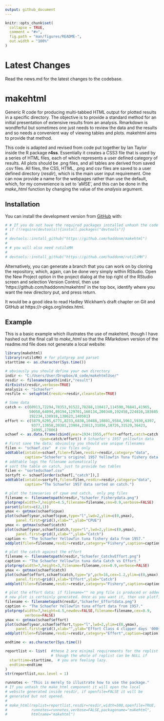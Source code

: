 ```yaml
---
output: github_document
---
```


<!-- README.md is generated from README.Rmd. Please edit that file -->

```r
knitr::opts_chunk$set(
  collapse = TRUE,
  comment = "#>",
  fig.path = "man/figures/README-",
  out.width = "100%"
)
```

# Latest Changes

Read the news.md for the latest changes to the codebase.


# makehtml

<!-- badges: start -->
<!-- badges: end -->

Generic R code for producing multi-tabbed HTML output for plotted results in a specific directory. The objective is to provide a standard method for an initial presentation of extensive results from an analysis. Rmarkdown is wondferful but sometimes one just needs to review the data and the results and so needs a convenient way of viewing tables and plots. makehtml aims to provide that method.

This code is adapted and revised from code put together by Ian Taylor inside the R package __r4ss__. Essentially it creates a CSS3 file that is used by a series of HTML files, each of which represents a user defined category of results. All plots should be .png files, and all tables are derived from saved .csv files. All files, the CSS, HTML, .png and csv files are saved to a user defined directory (_resdir_), which is the main user input requirement. One can now provide a name for the webpages rather than use the default, which, for my convenience is set to 'aMSE', and this can be done in the _make_html_ function by changing the value of the _analysis_ argument.


## Installation

You can install the development version from [GitHub](https://github.com/haddonm/aMSE) with:

```r
# # If you do not have the required packages installed unhash the code in this block and run it
# if (!require(devtools)){install.packages("devtools")} 
# 
# devtools::install_github("https://github.com/haddonm/makehtml")
# 
# # you will also need rutilsMH
# 
# devtools::install_github("https://github.com/haddonm/rutilsMH")

```

Alternatively, you can generate a branch that you can work on by cloning the repository, which, again, can be done very simply within RStudio. Open the New Project option in the project dialog at the top right of the RStudio screen and selection Version Control, then use 'https://github.com/haddonm/makehtml' in the top box, identify where you want the new directory put, and press return.

It would be a good idea to read Hadley Wickham's draft chapter on Git and GitHub at https://r-pkgs.org/index.html.


## Example

This is a basic example which illustrates the use of makehtml, though I have hashed out the final call to _make_html_ so that the RMarkdown version of the readme.md file does not generate a local website:

```r
library(makehtml)
library(rutilsMH) # for plotprep and parset
starttime <- as.character(Sys.time())

# obviously you should define your own directory
indir <- "C:/Users/User/Dropbox/A_code/makehtmlUse/" 
resdir <- filenametopath(indir,"result")
dirExists(resdir,verbose=TRUE)
analysis <- "Schaefer"
resfile <- setuphtml(resdir=resdir,cleanslate=TRUE)

# Some data
catch <- c(60913,72294,78353,91522,78288,110417,114590,76841,41965,
           50058,64094,89194,129701,160134,200340,192458,224810,183685,
           192234,138918,138623,140581)
effort <- c(5879,6295,6771,8233,6830,10488,10801,9584,5961,5930,6397,
            9377,13958,20381,23984,23013,31856,18726,31529,36423,
            24995,17806)
schaef <- as.data.frame(cbind(year=1934:1955,effort=effort,catch=catch,
                cpue=catch/effort)) # Schaefer's 1957 yellowfin data
# First save the data; obvioulsy you should use unique filenames
filen <- "schaef.csv"  # csv files only
addtable(intable=schaef,filen=filen,resdir=resdir,category="data",
         caption="Schaefer's original 1957 Yellowfin Tuna fishery data.")
# addtable logs the filename automatically
# sort the table on catch, just to provide two tables
filen <- "sortedschaef.csv"
sortyft <- schaef[order(schaef[,"catch"]),]
addtable(intable=sortyft,filen=filen,resdir=resdir,category="data",
         caption="The Schaefer 1957 data sorted on catch.")

# plot the timeseries of cpue and catch,  only png files
filename <- filenametopath(resdir,"Schaefer_Fisherydata.png")
plotprep(width=7,height=4.5,filename=filename,cex=0.9,verbose=FALSE)
parset(plots=c(2,1))
ymax <- getmax(schaef$cpue)
plot(schaef$year,schaef$cpue,type="l",lwd=2,ylim=c(0,ymax),
     panel.first=grid(),xlab="",ylab="CPUE")
ymax <- getmax(schaef$catch)
plot(schaef$year,schaef$catch,type="l",lwd=2,ylim=c(0,ymax),
     panel.first=grid(),xlab="",ylab="Catch")
caption <- "The Schaefer Yellowfin tuna fishery data from 1957."
addplot(filen=filename,resdir=resdir,category="Fishery",caption=caption)  

# plot the catch against the effort
filename <- filenametopath(resdir,"Schaefer_CatchvEffort.png")
caption <- "The Schaefer Yellowfin tuna data Catch vs Effort."
plotprep(width=7,height=3,filename=filename,cex=0.9,verbose=FALSE)
ymax <- getmax(schaef$catch)
plot(schaef$effort,schaef$catch,type="p",pch=16,cex=1.2,ylim=c(0,ymax),
     panel.first=grid(),xlab="Effort",ylab="Catch")
addplot(filen=filename,resdir=resdir,category="Fishery",caption=caption)  

# plot the effort data; if filename="" no png file is produced or added, but a
# new plot is certainly generated. Once as you want it, then use plotfilename.
filename <- filenametopath(resdir,"Schaefer_Effortdata.png")
caption <- "The Schaefer Yellowfin tuna effort data from 1957."
plotprep(width=7,height=4.5,newdev=FALSE,filename=filename,cex=0.9,
         verbose=FALSE)
ymax <- getmax(schaef$effort)
plot(schaef$year,schaef$effort,type="l",lwd=2,ylim=c(0,ymax),
     panel.first=grid(),xlab="",ylab="Effort Class 4 clipper days '000s")
addplot(filen=filename,resdir=resdir,category="Effort",caption=caption)  

endtime <- as.character(Sys.time())

reportlist <- list(  #these 2 are minimal requirements for the replist
                     # though the whole of replist can be NULL if 
  starttime=starttime,  # you are feeling lazy.
  endtime=endtime 
)
str(reportlist,max.level = 1)

runnotes <- "This is merely to illustrate how to use the package."
# If you unhash the make_html component it will open the local 
# website generated inside resdir, if openfile=FALSE it will be 
# generated but not opened.
#
# make_html(replist=reportlist,resdir=resdir,width=500,openfile=TRUE,
#           runnotes=runnotes,verbose=FALSE,packagename="makehtml",
#           htmlname="makehtml")

```


